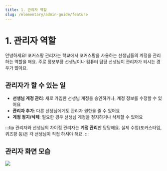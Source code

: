 ```yaml
---
title: 1. 관리자 역할
slug: /elementary/admin-guide/feature
---
```



# 1. 관리자 역할

안녕하세요!
포커스팡 관리자는 학교에서 포커스팡을 사용하는 선생님들의 계정을 관리하는 역할을 해요.
주로 정보부장 선생님이나 컴퓨터 담당 선생님이 관리자가 되시는 경우가 많아요.

## 관리자가 할 수 있는 일

- **선생님 계정 관리**: 새로 가입한 선생님 계정을 승인하거나, 계정 정보를 수정할 수 있어요
- **관리자 추가**: 다른 선생님에게도 관리자 권한을 줄 수 있어요
- **계정 정지/삭제**: 필요한 경우 선생님 계정을 정지하거나 삭제할 수 있어요

:::tip 관리자와 선생님의 차이점
관리자는 **계정 관리**만 담당해요. 실제 수업(포커스타임, 퀴즈팡 등)은 각 선생님이 직접 하셔야 해요.
:::

## 관리자 화면 모습

<Image src="/img/kr/elementary/admin/01-01.jpg" size="lg" />
